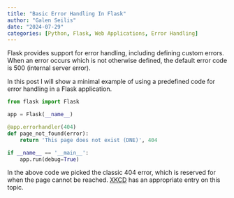 ```yaml
---
title: "Basic Error Handling In Flask"
author: "Galen Seilis"
date: "2024-07-29"
categories: [Python, Flask, Web Applications, Error Handling]
---
```


Flask provides support for error handling, including defining custom errors. When an error occurs which is not otherwise defined, the default error code is 500 (internal server error).

In this post I will show a minimal example of using a predefined code for error handling in a Flask application.

```python
from flask import Flask

app = Flask(__name__)

@app.errorhandler(404)
def page_not_found(error):
    return 'This page does not exist (DNE)', 404

if __name__ == '__main__':
    app.run(debug=True)
```

In the above code we picked the classic 404 error, which is reserved for when the page cannot be reached. [XKCD](https://www.xkcd.com/404/) has an appropriate entry on this topic.
